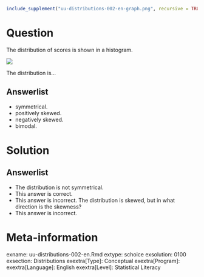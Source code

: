 ```r
include_supplement("uu-distributions-002-en-graph.png", recursive = TRUE)
```

Question
========
  
The distribution of scores is shown in a histogram. 

![](uu-distributions-002-en-graph.png)

The distribution is...

Answerlist
----------
* symmetrical.
* positively skewed.
* negatively skewed.
* bimodal.

Solution
========
  

Answerlist
----------
* The distribution is not symmetrical. 
* This answer is correct.
* This answer is incorrect. The distribution is skewed, but in what direction is the skewness?
* This answer is incorrect.

Meta-information
================
exname: uu-distributions-002-en.Rmd
extype: schoice
exsolution: 0100
exsection: Distributions
exextra[Type]: Conceptual
exextra[Program]: 
exextra[Language]: English
exextra[Level]: Statistical Literacy
